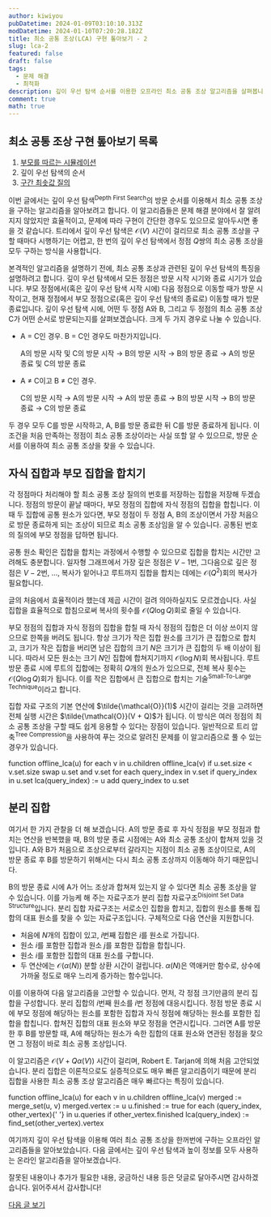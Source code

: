 ```yaml
---
author: kiwiyou
pubDatetime: 2024-01-09T03:10:10.313Z
modDatetime: 2024-01-10T07:20:28.182Z
title: 최소 공통 조상(LCA) 구현 톺아보기 - 2
slug: lca-2
featured: false
draft: false
tags:
  - 문제 해결
  - 최적화
description: 깊이 우선 탐색 순서를 이용한 오프라인 최소 공통 조상 알고리즘을 살펴봅니다.
comment: true
math: true
---
```



## 최소 공통 조상 구현 톺아보기 목록

1. [부모를 따르는 시뮬레이션](/posts/lca-1)
2. 깊이 우선 탐색의 순서
3. [구간 최솟값 질의](/posts/lca-3)

이번 글에서는 깊이 우선 탐색<sup>Depth First Search</sup>의 방문 순서를 이용해서 최소 공통 조상을 구하는 알고리즘을 알아보려고 합니다.
이 알고리즘들은 문제 해결 분야에서 잘 알려지지 않았지만 효율적이고, 문제에 따라 구현이 간단한 경우도 있으므로 알아두시면 좋을 것 같습니다.
트리에서 깊이 우선 탐색은 $\mathcal{O}(V)$ 시간이 걸리므로 최소 공통 조상을 구할 때마다 시행하기는 어렵고, 한 번의 깊이 우선 탐색에서 정점 $Q$쌍의 최소 공통 조상을 모두 구하는 방식을 사용합니다.

본격적인 알고리즘을 설명하기 전에, 최소 공통 조상과 관련된 깊이 우선 탐색의 특징을 설명하려고 합니다.
깊이 우선 탐색에서 모든 정점은 방문 시작 시기와 종료 시기가 있습니다.
부모 정점에서(혹은 깊이 우선 탐색 시작 시에) 다음 정점으로 이동할 때가 방문 시작이고, 현재 정점에서 부모 정점으로(혹은 깊이 우선 탐색의 종료로) 이동할 때가 방문 종료입니다.
깊이 우선 탐색 시에, 어떤 두 정점 A와 B, 그리고 두 정점의 최소 공통 조상 C가 어떤 순서로 방문되는지를 살펴보겠습니다.
크게 두 가지 경우로 나눌 수 있습니다.

- A = C인 경우. B = C인 경우도 마찬가지입니다.

  A의 방문 시작 및 C의 방문 시작 &rightarrow; B의 방문 시작 &rightarrow; B의 방문 종료 &rightarrow; A의 방문 종료 및 C의 방문 종료

- A &ne; C이고 B &ne; C인 경우.

  C의 방문 시작 &rightarrow; A의 방문 시작 &rightarrow; A의 방문 종료 &rightarrow; B의 방문 시작 &rightarrow; B의 방문 종료 &rightarrow; C의 방문 종료

두 경우 모두 C를 방문 시작하고, A, B를 방문 종료한 뒤 C를 방문 종료하게 됩니다.
이 조건을 처음 만족하는 정점이 최소 공통 조상이라는 사실 또할 알 수 있으므로, 방문 순서를 이용하여 최소 공통 조상을 찾을 수 있습니다.

## 자식 집합과 부모 집합을 합치기

각 정점마다 처리해야 할 최소 공통 조상 질의의 번호를 저장하는 집합을 저장해 두겠습니다.
정점의 방문이 끝날 때마다, 부모 정점의 집합에 자식 정점의 집합을 합칩니다.
이때 두 집합에 공통 원소가 있다면, 부모 정점이 두 정점 A, B의 조상이면서 가장 처음으로 방문 종료하게 되는 조상이 되므로 최소 공통 조상임을 알 수 있습니다.
공통된 번호의 질의에 부모 정점을 답하면 됩니다.

공통 원소 확인은 집합을 합치는 과정에서 수행할 수 있으므로 집합을 합치는 시간만 고려해도 충분합니다.
일자형 그래프에서 가장 깊은 정점은 $V-1$번, 그다음으로 깊은 정점은 $V-2$번, …, 복사가 잍어나고 루트까지 집합을 합치는 데에는 $\mathcal{O}(Q^2)$회의 복사가 필요합니다.

글의 처음에서 효율적이라 했는데 제곱 시간이 걸려 의아하실지도 모르겠습니다.
사실 집합을 효율적으로 합침으로써 복사의 횟수를 $\mathcal{O}(Q \log Q)$회로 줄일 수 있습니다.

부모 정점의 집합과 자식 정점의 집합을 합칠 때 자식 정점의 집합은 더 이상 쓰이지 않으므로 한쪽을 버려도 됩니다.
항상 크기가 작은 집합 원소를 크기가 큰 집합으로 합치고, 크기가 작은 집합을 버리면 남은 집합의 크기 $N$은 크기가 큰 집합의 두 배 이상이 됩니다.
따라서 모든 원소는 크기 $N$인 집합에 합쳐지기까지 $\mathcal{O}(\log N)$회 복사됩니다.
루트 방문 종료 시에 루트의 집합에는 정확히 $Q$개의 원소가 있으므로, 전체 복사 횟수는 $\mathcal{O}(Q \log Q)$회가 됩니다.
이를 작은 집합에서 큰 집합으로 합치는 기술<sup>Small-To-Large Technique</sup>이라고 합니다.

집합 자료 구조의 기본 연산에 $\tilde{\mathcal{O}}(1)$ 시간이 걸리는 것을 고려하면 전체 실행 시간은 $\tilde{\mathcal{O}}(V + Q)$가 됩니다.
이 방식은 여러 정점의 최소 공통 조상을 구할 때도 쉽게 응용할 수 있다는 장점이 있습니다.
일반적으로 트리 압축<sup>Tree Compression</sup>을 사용하여 푸는 것으로 알려진 문제를 이 알고리즘으로 풀 수 있는 경우가 있습니다.

<Function>
  <Keyword>function</Keyword> offline_lca(u)
  <Scope>
    <Line>
      <Keyword>for each</Keyword> v <Keyword>in</Keyword> u.children
      <Scope>
        <Line>offline_lca(v)</Line>
        <Line>
          <Keyword>if</Keyword> u.set.size &lt; v.set.size
          <Scope>
            <Line>
              <Keyword>swap</Keyword> u.set <Keyword>and</Keyword> v.set
            </Line>
          </Scope>
        </Line>
        <Line>
          <Keyword>for each</Keyword> query_index <Keyword>in</Keyword> v.set
          <Scope>
            <Line>
              <Keyword>if</Keyword> query_index <Keyword>in</Keyword> u.set
              <Scope>
                <Line>lca(query_index) := u</Line>
              </Scope>
            </Line>
            <Line>
              <Keyword>add</Keyword> query_index <Keyword>to</Keyword> u.set
            </Line>
          </Scope>
        </Line>
      </Scope>
    </Line>
  </Scope>
</Function>

## 분리 집합

여기서 한 가지 관찰을 더 해 보겠습니다.
A의 방문 종료 후 자식 정점을 부모 정점과 합치는 연산을 반복했을 때, B의 방문 종료 시점에는 A와 최소 공통 조상이 합쳐져 있을 것입니다.
A와 B가 처음으로 조상으로부터 갈라지는 지점이 최소 공통 조상이므로, A의 방문 종료 후 B를 방문하기 위해서는 다시 최소 공통 조상까지 이동해야 하기 때문입니다.

B의 방문 종료 시에 A가 어느 조상과 합쳐져 있는지 알 수 있다면 최소 공통 조상을 알 수 있습니다.
이를 가능케 해 주는 자료구조가 분리 집합 자료구조<sup>Disjoint Set Data Structure</sup>입니다.
분리 집합 자료구조는 서로소인 집합을 합치고, 집합의 원소를 통해 집합의 대표 원소를 찾을 수 있는 자료구조입니다.
구체적으로 다음 연산을 지원합니다.

- 처음에 $N$개의 집합이 있고, $i$번째 집합은 $i$를 원소로 가집니다.
- 원소 $i$를 포함한 집합과 원소 $j$를 포함한 집합을 합칩니다.
- 원소 $i$를 포함한 집합의 대표 원소를 구합니다.
- 두 연산에는 $\mathcal{O}(\alpha(N))$ 분할 상환 시간이 걸립니다.
  $\alpha(N)$은 역애커만 함수로, 상수에 가까울 정도로 매우 느리게 증가하는 함수입니다.

이를 이용하여 다음 알고리즘을 고안할 수 있습니다.
먼저, 각 정점 크기만큼의 분리 집합을 구성합니다.
분리 집합의 $i$번째 원소를 $i$번 정점에 대응시킵니다.
정점 방문 종료 시에 부모 정점에 해당하는 원소를 포함한 집합과 자식 정점에 해당하는 원소를 포함한 집합을 합칩니다.
합쳐진 집합의 대표 원소와 부모 정점을 연관시킵니다.
그러면 A를 방문한 후 B를 방문할 때, A에 해당하는 원소가 속한 집합의 대표 원소와 연관된 정점을 찾으면 그 정점이 바로 최소 공통 조상입니다.

이 알고리즘은 $\mathcal{O}(V + Q \alpha(V))$ 시간이 걸리며, Robert E. Tarjan에 의해 처음 고안되었습니다.
분리 집합은 이론적으로도 실증적으로도 매우 빠른 알고리즘이기 때문에 분리 집합을 사용한 최소 공통 조상 알고리즘은 매우 빠르다는 특징이 있습니다.

<Function>
  <Keyword>function</Keyword> offline_lca(u)
  <Scope>
    <Keyword>for each</Keyword> v <Keyword>in</Keyword> u.children
    <Scope>
      <Line>offline_lca(v)</Line>
      <Line>merged := merge_set(u, v)</Line>
      <Line>merged.vertex := u</Line>
    </Scope>
    <Line>
      u.finished := <Keyword>true</Keyword>
    </Line>
    <Line>
      <Keyword>for each</Keyword> (query_index, other_vertex){' '}
      <Keyword>in</Keyword> u.queries
      <Scope>
        <Line>
          <Keyword>if</Keyword> other_vertex.finished
          <Scope>
            <Line>lca(query_index) := find_set(other_vertex).vertex</Line>
          </Scope>
        </Line>
      </Scope>
    </Line>
  </Scope>
</Function>

여기까지 깊이 우선 탐색을 이용해 여러 최소 공통 조상을 한꺼번에 구하는 오프라인 알고리즘들을 알아보았습니다.
다음 글에서는 깊이 우선 탐색과 높이 정보를 모두 사용하는 온라인 알고리즘을 알아보겠습니다.

잘못된 내용이나 추가가 필요한 내용, 궁금하신 내용 등은 덧글로 달아주시면 감사하겠습니다.
읽어주셔서 감사합니다!

[다음 글 보기](/posts/lca-3)
